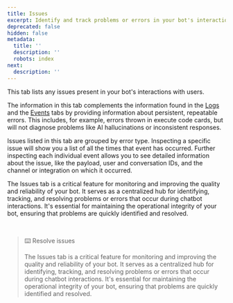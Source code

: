 ```yaml
---
title: Issues
excerpt: Identify and track problems or errors in your bot's interactions.
deprecated: false
hidden: false
metadata:
  title: ''
  description: ''
  robots: index
next:
  description: ''
---
```

This tab lists any issues present in your bot's interactions with users.

The information in this tab complements the information found in the [Logs](doc:logs) and the [Events](doc:events) tabs by providing information about persistent, repeatable errors. This includes, for example, errors thrown in execute code cards, but will not diagnose problems like AI hallucinations or inconsistent responses.

Issues listed in this tab are grouped by error type. Inspecting a specific issue will show you a list of all the times that event has occurred. Further inspecting each individual event allows you to see detailed information about the issue, like the payload, user and conversation IDs, and the channel or integration on which it occurred.

The Issues tab is a critical feature for monitoring and improving the quality and reliability of your bot. It serves as a centralized hub for identifying, tracking, and resolving problems or errors that occur during chatbot interactions. It's essential for maintaining the operational integrity of your bot, ensuring that problems are quickly identified and resolved.

<br />

> ⌨️ Resolve issues
>
> The Issues tab is a critical feature for monitoring and improving the quality and reliability of your bot. It serves as a centralized hub for identifying, tracking, and resolving problems or errors that occur during chatbot interactions. It's essential for maintaining the operational integrity of your bot, ensuring that problems are quickly identified and resolved.
